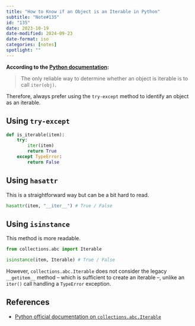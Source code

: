 ```yaml
---
title: "How to Know if an Object is an Iterable in Python"
subtitle: "Note#135"
id: "135"
date: 2023-10-19
date-modified: 2024-09-23
date-format: iso
categories: [notes]
spotlight: ""
---
```

**According to the [Python documentation](https://docs.python.org/3/library/collections.abc.html#collections.abc.Iterable):**

> The only reliable way to determine whether an object is iterable is to call `iter(obj)`.

Therefore, always prefer using the `try-except` method to identify an object as an iterable.

## Using `try-except`

```python
def is_iterable(item):
    try:
        iter(item)
        return True
    except TypeError:
        return False
```

## Using `hasattr`

This is a straightforward way but can be a bit hard to read.

```python
hasattr(item, "__iter__") # True / False
```

## Using `isinstance`

This method is more readable.

```python
from collections.abc import Iterable

isinstance(item, Iterable) # True / False
```

However, `collections.abc.Iterable` does not consider the legacy `__getitem__` method – which is sufficient to create an iterable –, unlike an `iter()` call handling a `TypeError` exception.

## References

* [Python official documentation on `collections.abc.Iterable`](https://docs.python.org/3/library/collections.abc.html#collections.abc.Iterable)
